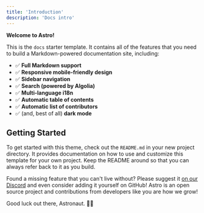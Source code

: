 ```yaml
---
title: 'Introduction'
description: 'Docs intro'
---
```



<AccordionDemo client:load />

**Welcome to Astro!**

This is the `docs` starter template. It contains all of the features that you need to build a Markdown-powered documentation site, including:

-   ✅ **Full Markdown support**
-   ✅ **Responsive mobile-friendly design**
-   ✅ **Sidebar navigation**
-   ✅ **Search (powered by Algolia)**
-   ✅ **Multi-language i18n**
-   ✅ **Automatic table of contents**
-   ✅ **Automatic list of contributors**
-   ✅ (and, best of all) **dark mode**

## Getting Started

To get started with this theme, check out the `README.md` in your new project directory. It provides documentation on how to use and customize this template for your own project. Keep the README around so that you can always refer back to it as you build.

Found a missing feature that you can't live without? Please suggest it [on our Discord](https://astro.build/chat) and even consider adding it yourself on GitHub! Astro is an open source project and contributions from developers like you are how we grow!

Good luck out there, Astronaut. 🧑‍🚀
